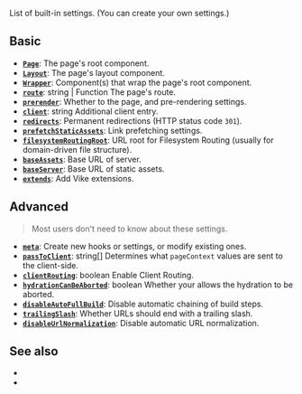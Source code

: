 
List of built-in settings. (You can <Link href="/meta">create your own settings</Link>.)


## Basic

- [**`Page`**](/Page): The page's root component.
- [**`Layout`**](/Layout): The page's layout component.
- [**`Wrapper`**](/Wrapper): Component(s) that wrap the page's root component.
- [**`route`**](/routing): <TextType>string | Function</TextType> The page's route.
- [**`prerender`**](/prerender-config): Whether to <Link text="pre-render" href="/preredering" /> the page, and pre-rendering settings.
- [**`client`**](/client): <TextType>string</TextType> Additional client entry.
- [**`redirects`**](/redirects): Permanent redirections (HTTP status code `301`).
- [**`prefetchStaticAssets`**](/prefetchStaticAssets): Link prefetching settings.
- [**`filesystemRoutingRoot`**](/filesystemRoutingRoot): URL root for <Link href="/filesystem-routing">Filesystem Routing</Link> (usually for <Link href="/file-structure#domain-driven">domain-driven file structure</Link>).
- [**`baseAssets`**](/base-url): Base URL of server.
- [**`baseServer`**](/base-url): Base URL of static assets.
- [**`extends`**](/extends): Add <Link href="/extensions">Vike extensions</Link>.


## Advanced

> Most users don't need to know about these settings.

- [**`meta`**](/meta): Create new hooks or settings, or modify existing ones.
- [**`passToClient`**](/passToClient): <TextType>string[]</TextType> Determines what `pageContext` values are sent to the client-side.
- [**`clientRouting`**](/clientRouting): <TextType>boolean</TextType> Enable <Link href="/client-routing">Client Routing</Link>.
- [**`hydrationCanBeAborted`**](/hydrationCanBeAborted): <TextType>boolean</TextType>  Whether your <Link text="UI framework" href="/ui-framework" /> allows the <Link href="/hydration">hydration</Link> to be aborted.
- [**`disableAutoFullBuild`**](/disableAutoFullBuild): Disable automatic chaining of build steps.
- [**`trailingSlash`**](/url-normalization): Whether URLs should end with a trailing slash.
- [**`disableUrlNormalization`**](/url-normalization): Disable automatic URL normalization.


## See also

 - <Link href="/hooks" />
 - <Link href="/config" />
